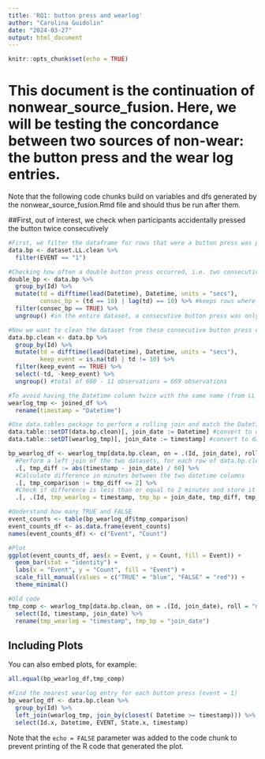 ---
title: 'RQ1: button press and wearlog'
author: "Carolina Guidolin"
date: "2024-03-27"
output: html_document
---

```{r setup, include=FALSE}
knitr::opts_chunk$set(echo = TRUE)
```

# This document is the continuation of nonwear_source_fusion. Here, we will be testing the concordance between two sources of non-wear: the button press and the wear log entries.
Note that the following code chunks build on variables and dfs generated by the nonwear_source_fusion.Rmd file and should thus be run after them.

##First, out of interest, we check when participants accidentally pressed the button twice consecutively

```{r}

#First, we filter the dataframe for rows that were a button press was performed (EVENT = 1)
data.bp <- dataset.LL.clean %>%
  filter(EVENT == "1")

#Checking how often a double button press occurred, i.e. two consecutive button press events at 10s distance
double_bp <- data.bp %>%
  group_by(Id) %>%
  mutate(td = difftime(lead(Datetime), Datetime, units = "secs"),
         consec_bp = (td == 10) | lag(td) == 10) %>% #keeps rows where td between current and next row is 10, or current and previous is 10
  filter(consec_bp == TRUE) %>%
  ungroup() #in the entire dataset, a consecutive button press was only recorded 11 times 

#Now we want to clean the dataset from these consecutive button press events, as we know that they actually corresponded to only one event (on, off or sleep)
data.bp.clean <- data.bp %>%
  group_by(Id) %>%
  mutate(td = difftime(lead(Datetime), Datetime, units = "secs"),
         keep_event = is.na(td) | td != 10) %>%
  filter(keep_event == TRUE) %>%
  select(-td, -keep_event) %>%
  ungroup() #total of 680 - 11 observations = 669 observations

#To avoid having the Datetime column twice with the same name (from LL and wearlog dataframes), we change the Datetime of the joined_df to "timestamp". This represents the Wear log entry timestamp
wearlog_tmp <- joined_df %>%
  rename(timestamp = "Datetime")

#Use data.tables package to perform a rolling join and match the Datetime of one dataset to the nearest Datetime of the other dataset
data.table::setDT(data.bp.clean)[, join_date := Datetime] #convert to data.table and append original column
data.table::setDT(wearlog_tmp)[, join_date := timestamp] #convert to data.table and append original column

bp_wearlog_df <- wearlog_tmp[data.bp.clean, on = .(Id, join_date), roll = "nearest"] %>%
  #Perform a left join of the two datasets, for each row of data.bp.clean the nearest wearlog_tmp timestamp is found
  .[, tmp_diff := abs(timestamp - join_date) / 60] %>%  
  #Calculate difference in minutes between the two datetime columns
  .[, tmp_comparison := tmp_diff <= 2] %>%
  #Check if difference is less than or equal to 2 minutes and store it as TRUE or FALSE
  .[, .(Id, tmp_wearlog = timestamp, tmp_bp = join_date, tmp_diff, tmp_comparison)] #select cols of interest

#Understand how many TRUE and FALSE
event_counts <- table(bp_wearlog_df$tmp_comparison)
event_counts_df <- as.data.frame(event_counts)
names(event_counts_df) <- c("Event", "Count")

#Plot
ggplot(event_counts_df, aes(x = Event, y = Count, fill = Event)) +
  geom_bar(stat = "identity") +
  labs(x = "Event", y = "Count", fill = "Event") +
  scale_fill_manual(values = c("TRUE" = "blue", "FALSE" = "red")) +
  theme_minimal()

#Old code
tmp_comp <- wearlog_tmp[data.bp.clean, on = .(Id, join_date), roll = "nearest"] %>%
  select(Id, timestamp, join_date) %>%
  rename(tmp_wearlog = "timestamp", tmp_bp = "join_date")


```


## Including Plots

You can also embed plots, for example:

```{r}




all.equal(bp_wearlog_df,tmp_comp)

#Find the nearest wearlog entry for each button press (event = 1)
bp_wearlog_df <- data.bp.clean %>%
  group_by(Id) %>%
  left_join(wearlog_tmp, join_by(closest( Datetime >= timestamp))) %>% #biggest timestamp that is less than Datetime, i.e. the closest timestamp
  select(Id.x, Datetime, EVENT, State.x, timestamp)

```

Note that the `echo = FALSE` parameter was added to the code chunk to prevent printing of the R code that generated the plot.
